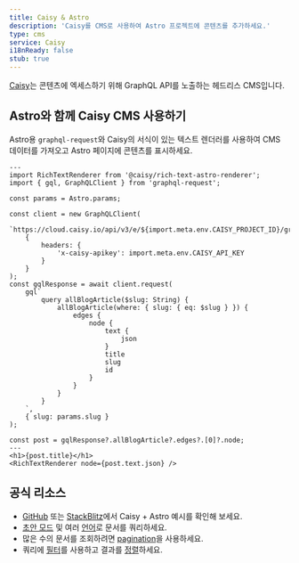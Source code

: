 ```yaml
---
title: Caisy & Astro
description: 'Caisy를 CMS로 사용하여 Astro 프로젝트에 콘텐츠를 추가하세요.'
type: cms
service: Caisy
i18nReady: false
stub: true
---
```


[Caisy](https://caisy.io/)는 콘텐츠에 엑세스하기 위해 GraphQL API를 노출하는 헤드리스 CMS입니다.

## Astro와 함께 Caisy CMS 사용하기

Astro용 `graphql-request`와 Caisy의 서식이 있는 텍스트 렌더러를 사용하여 CMS 데이터를 가져오고 Astro 페이지에 콘텐츠를 표시하세요.

```astro title="src/pages/blog/[...slug].astro"
---
import RichTextRenderer from '@caisy/rich-text-astro-renderer';
import { gql, GraphQLClient } from 'graphql-request';

const params = Astro.params;

const client = new GraphQLClient(
	`https://cloud.caisy.io/api/v3/e/${import.meta.env.CAISY_PROJECT_ID}/graphql`,
	{
		headers: {
			'x-caisy-apikey': import.meta.env.CAISY_API_KEY
		}
	}
);
const gqlResponse = await client.request(
	gql`
		query allBlogArticle($slug: String) {
			allBlogArticle(where: { slug: { eq: $slug } }) {
				edges {
					node {
						text {
							json
						}
						title
						slug
						id
					}
				}
			}
		}
	`,
	{ slug: params.slug }
);

const post = gqlResponse?.allBlogArticle?.edges?.[0]?.node;
---
<h1>{post.title}</h1>
<RichTextRenderer node={post.text.json} />
```

## 공식 리소스

- [GitHub](https://github.com/caisy-io/caisy-example-astro) 또는 [StackBlitz](https://stackblitz.com/github/caisy-io/caisy-example-astro?file=src%2Fpages%2Fblog%2F%5B...slug%5D.astro)에서 Caisy + Astro 예시를 확인해 보세요.
- [초안 모드](https://caisy.io/developer/docs/external-api/localization-and-preview#preview-mode-15) 및 여러 [언어](https://caisy.io/developer/docs/external-api/localization-and-preview#localization-in-a-graphql-query-8)로 문서를 쿼리하세요.
- 많은 수의 문서를 조회하려면 [pagination](https://caisy.io/developer/docs/external-api/queries-pagination)을 사용하세요.
- 쿼리에 [필터](https://caisy.io/developer/docs/external-api/external-filter-and-sorting)를 사용하고 결과를 [정렬](https://caisy.io/developer/docs/external-api/external-filter-and-sorting#sorting-8)하세요.
